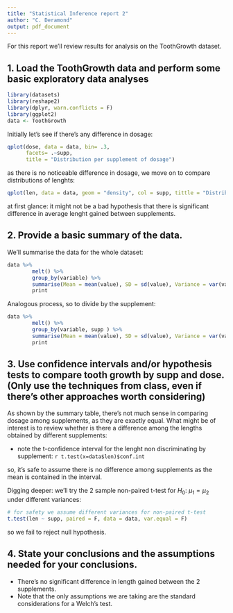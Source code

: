 ```yaml
---
title: "Statistical Inference report 2"
author: "C. Deramond"
output: pdf_document
---
```


For this report we'll review results for analysis on the ToothGrowth dataset.


## 1. Load the ToothGrowth data and perform some basic exploratory data analyses 

```r
library(datasets)
library(reshape2)
library(dplyr, warn.conflicts = F)
library(ggplot2)
data <- ToothGrowth
```

Initially let's see if there's any difference in dosage:

```r
qplot(dose, data = data, bin= .3, 
      facets= .~supp, 
      title = "Distribution per supplement of dosage")
```

as there is no noticeable difference in dosage, we move on to compare distributions of lenghts:

```r
qplot(len, data = data, geom = "density", col = supp, tittle = "Distribution per supplement of lenght") 
```
at first glance: it might not be a bad hypothesis that there is significant difference in average lenght gained between supplements.

## 2. Provide a basic summary of the data.

We'll summarise the data for the whole dataset:

```r
data %>%
        melt() %>%
        group_by(variable) %>%
        summarise(Mean = mean(value), SD = sd(value), Variance = var(value), n = n() ) %>%
        print    
```

Analogous process, so to divide by the supplement:

```r
data %>%
        melt() %>%
        group_by(variable, supp ) %>%
        summarise(Mean = mean(value), SD = sd(value), Variance = var(value), n = n() ) %>%
        print  
```


## 3. Use confidence intervals and/or hypothesis tests to compare tooth growth by supp and dose. (Only use the techniques from class, even if there's other approaches worth considering)

As shown by the summary table, there's not much sense in comparing dosage among supplements, as they are exactly equal. What might be of interest is to review whether is there a difference among the lengths obtained by different supplements:

* note the t-confidence interval for the lenght non discriminating by supplement: `r t.test(x=data$len)$conf.int`

so, it's safe to assume there is no difference among supplements as the mean is contained in the interval.

Digging deeper: we'll try the 2 sample non-paired t-test for $H_0$: $\mu_1=\mu_2$ under different variances:

```r
# for safety we assume different variances for non-paired t-test
t.test(len ~ supp, paired = F, data = data, var.equal = F)
```

so we fail to reject null hypothesis.

## 4. State your conclusions and the assumptions needed for your conclusions. 

* There's no significant difference in length gained between the 2 supplements.
* Note that the only assumptions we are taking are the standard considerations for a Welch's test.